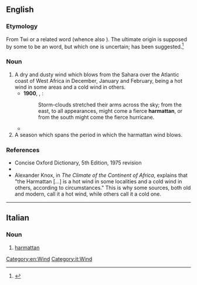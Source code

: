 ==English==
{{wikipedia}}

===Etymology===
From Twi {{etyl|ak|en}} {{m|ak|haramata}} or a related word (whence also {{cog|es|harmatán}}). The ultimate origin is supposed by some<!--Christaller--> to be an {{etyl|ar|-}} word, but which one is uncertain; {{m|ar|حَرَام||accursed thing}} has been suggested.<ref>{{R:Dictionary.com}}</ref>

===Noun===
{{en-noun}}

# A dry and dusty wind which blows from the Sahara over the Atlantic coast of West Africa in December, January and February, being a hot wind in some areas and a cold wind in others.
#* '''1900''', {{w|Joshua Slocum}}, ''{{w|Sailing Alone Around the World}}'':
#*: Storm-clouds stretched their arms across the sky; from the east, to all appearances, might come a fierce '''harmattan''', or from the south might come the fierce hurricane.
#* {{quote-book|lang=en|title={{w|Things Fall Apart}}|author={{w|Chinua Achebe}}|page=1|year=1959|passage=That was many years ago, twenty years or more, and during this time Okonkwo's fame had grown like a bush-fire in the '''harmattan'''.}}
# A season which spans the period in which the harmattan wind blows.

===References===
* Concise Oxford Dictionary, 5th Edition, 1975 revision
* {{R:OneLook}}
* Alexander Knox, in ''The Climate of the Continent of Africa'',<!--quoted by Emory Ross, ''The Climate of Liberia and its effect on man'', in the 1919 ''Geographical Review''--> explains that "the Harmattan [...] is a hot wind in some localities and a cold wind in others, according to circumstances." This is why some sources, both old and modern, call it a hot wind, while others call it a cold one.<!--see talk page for such references-->
<references/>

[[Category:en:Wind]]

----

==Italian==

===Noun===
{{head|it|noun|g=m|invariable}}

# [[#English|harmattan]]

[[Category:it:Wind]]